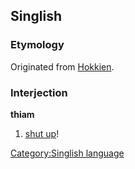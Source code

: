 ==Singlish==

===Etymology===
Originated from [[Hokkien]].

===Interjection===
'''thiam'''

# [[shut up]]!
[[Category:Singlish language]]